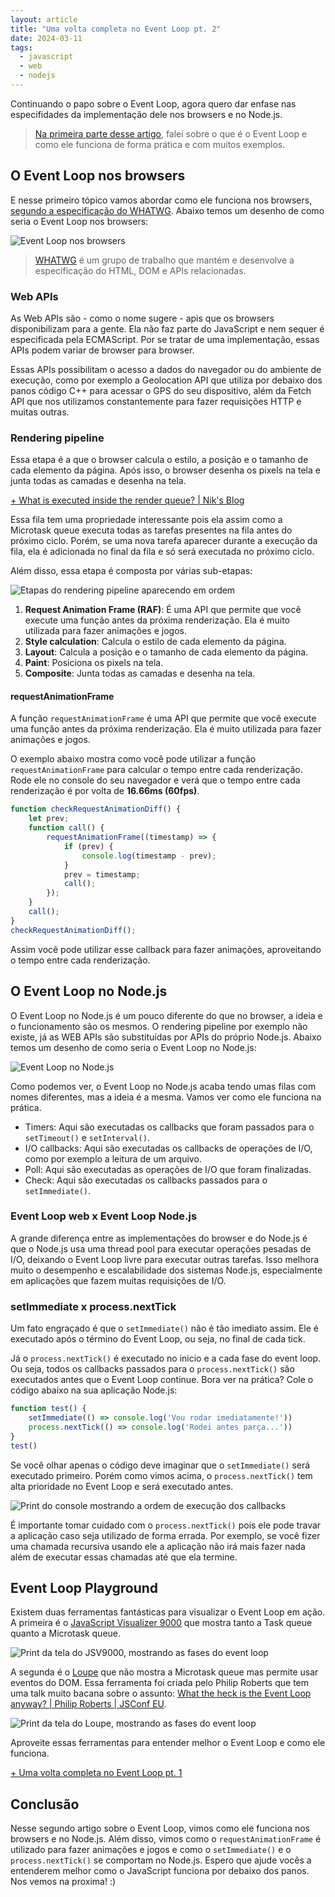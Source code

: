 ```yaml
---
layout: article
title: "Uma volta completa no Event Loop pt. 2"
date: 2024-03-11
tags:
  - javascript
  - web
  - nodejs
---
```


Continuando o papo sobre o Event Loop, agora quero dar enfase nas especifidades da implementação dele nos browsers e no Node.js.

> [Na primeira parte desse artigo](/post/uma-volta-completa-no-event-loop-pt-1), falei sobre o que é o Event Loop e como ele funciona de forma prática e com muitos exemplos.

## O Event Loop nos browsers

E nesse primeiro tópico vamos abordar como ele funciona nos browsers, [segundo a especificação do WHATWG](https://html.spec.whatwg.org/multipage/webappapis.html#event-loops). Abaixo temos um desenho de como seria o Event Loop nos browsers:

![Event Loop nos browsers](/uploads/event-loop-web.png)

> [WHATWG](https://html.spec.whatwg.org/) é um grupo de trabalho que mantém e desenvolve a especificação do HTML, DOM e APIs relacionadas.

### Web APIs

As Web APIs são - como o nome sugere - apis que os browsers disponibilizam para a gente. Ela não faz parte do JavaScript e nem sequer é especificada pela ECMAScript. Por se tratar de uma implementação, essas APIs podem variar de browser para browser.

Essas APIs possibilitam o acesso a dados do navegador ou do ambiente de execução, como por exemplo a Geolocation API que utiliza por debaixo dos panos código C++ para acessar o GPS do seu dispositivo, além da Fetch API que nos utilizamos constantemente para fazer requisições HTTP e muitas outras.

### Rendering pipeline

Essa etapa é a que o browser calcula o estilo, a posição e o tamanho de cada elemento da página. Após isso, o browser desenha os pixels na tela e junta todas as camadas e desenha na tela.

[+ What is executed inside the render queue? | Nik's Blog](https://blog.xnim.me/event-loop-and-render-queue)

Essa fila tem uma propriedade interessante pois ela assim como a Microtask queue executa todas as tarefas presentes na fila antes do próximo ciclo. Porém, se uma nova tarefa aparecer durante a execução da fila, ela é adicionada no final da fila e só será executada no próximo ciclo.

Além disso, essa etapa é composta por várias sub-etapas:

![Etapas do rendering pipeline aparecendo em ordem](/uploads/event-loop-rendering-pipeline.png)

1. **Request Animation Frame (RAF)**: É uma API que permite que você execute uma função antes da próxima renderização. Ela é muito utilizada para fazer animações e jogos.
2. **Style calculation**: Calcula o estilo de cada elemento da página.
3. **Layout**: Calcula a posição e o tamanho de cada elemento da página.
4. **Paint**: Posiciona os pixels na tela.
5. **Composite**: Junta todas as camadas e desenha na tela.

#### requestAnimationFrame

A função `requestAnimationFrame` é uma API que permite que você execute uma função antes da próxima renderização. Ela é muito utilizada para fazer animações e jogos. 

O exemplo abaixo mostra como você pode utilizar a função `requestAnimationFrame` para calcular o tempo entre cada renderização. Rode ele no console do seu navegador e verá que o tempo entre cada renderização é por volta de **16.66ms (60fps)**.

```javascript
function checkRequestAnimationDiff() {
    let prev;
    function call() {
        requestAnimationFrame((timestamp) => {
            if (prev) {
                console.log(timestamp - prev); 
            }
            prev = timestamp;
            call();
        });
    }
    call();
}
checkRequestAnimationDiff();
```

Assim você pode utilizar esse callback para fazer animações, aproveitando o tempo entre cada renderização.

## O Event Loop no Node.js

O Event Loop no Node.js é um pouco diferente do que no browser, a ideia e o funcionamento são os mesmos. O rendering pipeline por exemplo não existe, já as WEB APIs são substituídas por APIs do próprio Node.js. Abaixo temos um desenho de como seria o Event Loop no Node.js:

![Event Loop no Node.js](/uploads/event-loop-nodejs.png)

Como podemos ver, o Event Loop no Node.js acaba tendo umas filas com nomes diferentes, mas a ideia é a mesma. Vamos ver como ele funciona na prática.

- Timers: Aqui são executadas os callbacks que foram passados para o `setTimeout()` e `setInterval()`.
- I/O callbacks: Aqui são executadas os callbacks de operações de I/O, como por exemplo a leitura de um arquivo.
- Poll: Aqui são executadas as operações de I/O que foram finalizadas.
- Check: Aqui são executadas os callbacks passados para o `setImmediate()`.

### Event Loop web x Event Loop Node.js

A grande diferença entre as implementações do browser e do Node.js é que o Node.js usa uma thread pool para executar operações pesadas de I/O, deixando o Event Loop livre para executar outras tarefas. Isso melhora muito o desempenho e escalabilidade dos sistemas Node.js, especialmente em aplicações que fazem muitas requisições de I/O.

### setImmediate x process.nextTick

Um fato engraçado é que o `setImmediate()` não é tão imediato assim. Ele é executado após o término do Event Loop, ou seja, no final de cada tick.

Já o `process.nextTick()` é executado no inicio e a cada fase do event loop. Ou seja, todos os callbacks passados para o `process.nextTick()` são executados antes que o Event Loop continue. Bora ver na prática? Cole o código abaixo na sua aplicação Node.js:

```javascript
function test() {
    setImmediate(() => console.log('Vou rodar imediatamente!'))
    process.nextTick(() => console.log('Rodei antes parça...'))
}
test()
```

Se você olhar apenas o código deve imaginar que o `setImmediate()` será executado primeiro. Porém como vimos acima, o `process.nextTick()` tem alta prioridade no Event Loop e será executado antes.

![Print do console mostrando a ordem de execução dos callbacks](/uploads/event-loop-setimmediate-nexttick.png)

É importante tomar cuidado com o `process.nextTick()` pois ele pode travar a aplicação caso seja utilizado de forma errada. Por exemplo, se você fizer uma chamada recursiva usando ele a aplicação não irá mais fazer nada além de executar essas chamadas até que ela termine.

## Event Loop Playground

Existem duas ferramentas fantásticas para visualizar o Event Loop em ação. A primeira é o [JavaScript Visualizer 9000](https://www.jsv9000.app/) que mostra tanto a Task queue quanto a Microtask queue.

![Print da tela do JSV9000, mostrando as fases do event loop](/uploads/event-loop-jsv9000.png)

A segunda é o [Loupe](http://latentflip.com/loupe/) que não mostra a Microtask queue mas permite usar eventos do DOM. Essa ferramenta foi criada pelo Philip Roberts que tem uma talk muito bacana sobre o assunto: [What the heck is the Event Loop anyway? | Philip Roberts | JSConf EU](https://youtu.be/8aGhZQkoFbQ?si=miXjwHmYX3ArcF1J).

![Print da tela do Loupe, mostrando as fases do event loop](/uploads/event-loop-loupe.png)

Aproveite essas ferramentas para entender melhor o Event Loop e como ele funciona.

[+ Uma volta completa no Event Loop pt. 1](/post/uma-volta-completa-no-event-loop-pt-1)

## Conclusão

Nesse segundo artigo sobre o Event Loop, vimos como ele funciona nos browsers e no Node.js. Além disso, vimos como o `requestAnimationFrame` é utilizado para fazer animações e jogos e como o `setImmediate()` e o `process.nextTick()` se comportam no Node.js. Espero que ajude vocês a entenderem melhor como o JavaScript funciona por debaixo dos panos. Nos vemos na proxima! :)